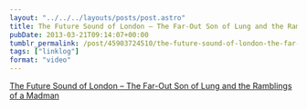 ```yaml
---
layout: "../../../layouts/posts/post.astro"
title: The Future Sound of London – The Far-Out Son of Lung and the Ramblings of a Madman
pubDate: 2013-03-21T09:14:07+00:00
tumblr_permalink: /post/45903724510/the-future-sound-of-london-the-far-out-son-of
tags: ["linklog"]
format: "video"
---
```



<YouTube id="https://www.youtube.com/watch?v=OE4M_Vjvsfc" />

[The Future Sound of London &#8211; The Far-Out Son of Lung and the Ramblings of a Madman][1]

[1]: https://www.youtube.com/watch?v=OE4M_Vjvsfc

